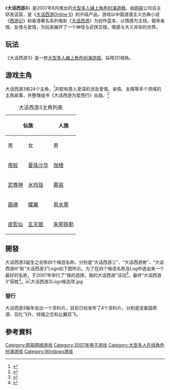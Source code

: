 {{NoteTA
| G1 = Games
}}
{{Infobox VG
| title =大话西游3
| image = File:大话3logo.jpg
| genre = [[大型多人線上角色扮演遊戲|大型多人線上角色扮演]]
| platforms = [[Microsoft_Windows|Microsoft Windows]]
| developer =[[网易|网易]]
| publisher = {{vgr|CN|网易}}
| series =
| engine =
| modes = [[多人电子游戏|多人]]
| released = {{vgr|CN|2007年8月}}
| onlinegame = 1
}}

《'''大话西游3'''》是2007年8月推出的[[大型多人線上角色扮演遊戲|大型多人線上角色扮演遊戲]]，由[[网易|网易]]公司自主研发运营，是《[[大话西游Online_II|大话西游Online II]]》的升级产品。游戏以中国浪漫主义古典小说《[[西游记|西游记]]》和香港著名系列电影《[[大话西游|大话西游]]》为创作蓝本，以情感为主线，倡导亲情、友情与爱情，为玩家展开了一个神怪与武侠交错，情感与大义并存的世界。

== 玩法 ==

《大话西游3》是一款[[大型多人線上角色扮演遊戲|大型多人線上角色扮演遊戲]]，採用2D視角。

== 游戏主角 ==

大话西游3有24个主角，<ref>{{cite web|url=http://xy3.163.com/2011/24zj/qingshanyinyin.html|title=大话西游3 24主角介绍-《大话西游3》官方网站|date=|accessdate=2012-03-12|deadurl=yes|archiveurl=https://web.archive.org/web/20120525112014/http://xy3.163.com/2011/24zj/qingshanyinyin.html|archivedate=2012-05-25}}</ref>并配有感人至深的涉及爱情、亲情、友情等多个领域的主角故事，并整理成书《大话西游为爱西行》出版。<ref>{{cite book |author= 网易公司《大话西游》产品组 |title= 《大话西游为爱西行》 |url= https://archive.org/details/dahuaxiyouweiaix0000unse |publisher= 北方文艺出版社 |isbn= 978-7-531721901|date=2007年7月}}</ref>

{| class="wikitable"
|+ 大话西游3主角列表
|-
! colspan="2"|仙族!!colspan="2"|人族!!colspan="2"|妖族
|-
! 男 !! 女 !! 男 !! 女 !! 男 !! 女
|-
| [[夜蛟|夜蛟]] || [[曼珠沙华|曼珠沙华]] || [[伽楼|伽楼]] || [[子桑|子桑]] || [[钟离|钟离]] || [[宓罗|宓罗]]
|-
| [[武尊神|武尊神]] || [[水玲珑|水玲珑]] || [[慕容|慕容]] || [[潇湘|潇湘]] || [[狐不归|狐不归]] || [[媚灵狐|媚灵狐]]
|-
| [[画魂|画魂]] || [[蝶翼|蝶翼]] || [[易水寒|易水寒]] || [[天山雪|天山雪]] || [[杀破狼|杀破狼]] || [[牵小牛|牵小牛]]
|-
| [[皮影仙|皮影仙]] || [[玄天姬|玄天姬]] || [[朱邪铁勒|朱邪铁勒]] || [[红蔷|红蔷]] || [[澹台却邪|澹台却邪]] || [[青山隐隐|青山隐隐]]
|}

== 開發 ==

大话西游3诞生之初有四个候选名称，分别是“大话西游三”、“大话西游叁”、“大话西游Ⅲ”和“大话西游3”Logo如下图所示。为了在四个候选名称及Log中选出来一个最好的名称，于2007年举行了“我的选择，我的大话西游”活动<ref>{{cite web|url=http://xy2.163.com/2007/xy3/|title=“我的选择，我的大话西游”-大话西游OnlineⅡ官方网站|date=|accessdate=2012-03-12|archive-date=2019-08-13|archive-url=https://web.archive.org/web/20190813111455/http://xy2.163.com/2007/xy3/|dead-url=no}}</ref>，最终“大话西游3”获胜<ref>{{cite web|url=http://gamebase.163.com/200702/frame_6.html|title=新版大话西游正式命名《大话西游3》|publisher=《网易游戏大本营》2/3月合刊|date=|accessdate=2012-03-12|archive-date=2016-03-05|archive-url=https://web.archive.org/web/20160305012444/http://gamebase.163.com/200702/frame_6.html|dead-url=no}}</ref>。[[File:大话西游3Logo候选项.jpg|center]]

=== 發行 ===

大话西游3每年会出一个资料片，目前已经发布了4个资料片，分别是宝象国奇源、羽化飞升、倾城之恋和比翼双飞。

== 參考資料 ==
{{reflist}}

{{DEFAULTSORT:Da Hua Xi You 3}}
[[Category:网易网络游戏|Category:网易网络游戏]]
[[Category:2007年电子游戏|Category:2007年电子游戏]]
[[Category:大型多人在线角色扮演游戏|Category:大型多人在线角色扮演游戏]]
[[Category:Windows游戏|Category:Windows游戏]]